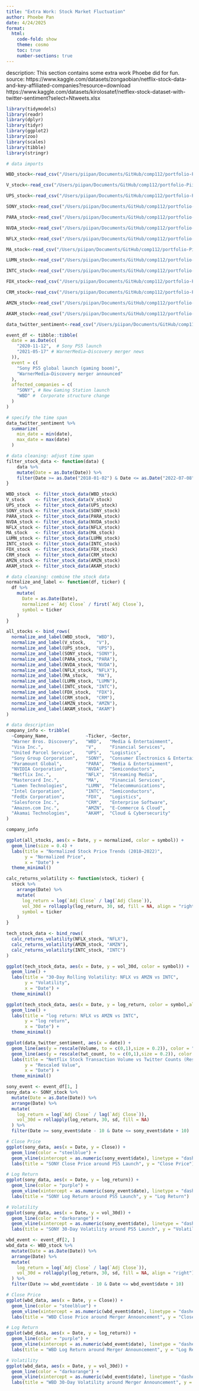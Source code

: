 ```yaml
---
title: "Extra Work: Stock Market Fluctuation"
author: Phoebe Pan
date: 4/24/2025
format: 
  html:
    code-fold: show
    theme: cosmo
    toc: true
    number-sections: true
---
```


description:
This section contains some extra work Phoebe did for fun. 
\n
source:
https://www.kaggle.com/datasets/zongaobian/netflix-stock-data-and-key-affiliated-companies?resource=download
\n
https://www.kaggle.com/datasets/kirolosatef/netflex-stock-dataset-with-twitter-sentiment?select=Ntweets.xlsx
\n
```r
library(tidymodels)
library(readr)
library(dplyr)
library(tidyr)
library(ggplot2)
library(zoo)
library(scales)
library(tibble)
library(stringr)
```


```r
# data imports

WBD_stock<-read_csv("/Users/piipan/Documents/GitHub/comp112/portfolio-PiiPan/data/ds solo project/affiliated companies/WBD_daily_data.csv")

V_stock<-read_csv("/Users/piipan/Documents/GitHub/comp112/portfolio-PiiPan/data/ds solo project/affiliated companies/V_daily_data.csv")

UPS_stock<-read_csv("/Users/piipan/Documents/GitHub/comp112/portfolio-PiiPan/data/ds solo project/affiliated companies/UPS_daily_data.csv")

SONY_stock<-read_csv("/Users/piipan/Documents/GitHub/comp112/portfolio-PiiPan/data/ds solo project/affiliated companies/SONY_daily_data.csv")

PARA_stock<-read_csv("/Users/piipan/Documents/GitHub/comp112/portfolio-PiiPan/data/ds solo project/affiliated companies/PARA_daily_data.csv")

NVDA_stock<-read_csv("/Users/piipan/Documents/GitHub/comp112/portfolio-PiiPan/data/ds solo project/affiliated companies/NVDA_daily_data.csv")

NFLX_stock<-read_csv("/Users/piipan/Documents/GitHub/comp112/portfolio-PiiPan/data/ds solo project/affiliated companies/NFLX_daily_data.csv")

MA_stock<-read_csv("/Users/piipan/Documents/GitHub/comp112/portfolio-PiiPan/data/ds solo project/affiliated companies/MA_daily_data.csv")

LUMN_stock<-read_csv("/Users/piipan/Documents/GitHub/comp112/portfolio-PiiPan/data/ds solo project/affiliated companies/LUMN_daily_data.csv")

INTC_stock<-read_csv("/Users/piipan/Documents/GitHub/comp112/portfolio-PiiPan/data/ds solo project/affiliated companies/INTC_daily_data.csv")

FDX_stock<-read_csv("/Users/piipan/Documents/GitHub/comp112/portfolio-PiiPan/data/ds solo project/affiliated companies/FDX_daily_data.csv")

CRM_stock<-read_csv("/Users/piipan/Documents/GitHub/comp112/portfolio-PiiPan/data/ds solo project/affiliated companies/CRM_daily_data.csv")

AMZN_stock<-read_csv("/Users/piipan/Documents/GitHub/comp112/portfolio-PiiPan/data/ds solo project/affiliated companies/AMZN_daily_data.csv")

AKAM_stock<-read_csv("/Users/piipan/Documents/GitHub/comp112/portfolio-PiiPan/data/ds solo project/affiliated companies/AKAM_daily_data.csv")

data_twitter_sentiment<-read_csv("/Users/piipan/Documents/GitHub/comp112/portfolio-PiiPan/data/ds solo project/twitter sentiments/data_2018-2022.csv")
```
```r
event_df <- tibble::tibble(
  date = as.Date(c(
    "2020-11-12",  # Sony PS5 launch
    "2021-05-17" # WarnerMedia–Discovery merger news
  )),
  event = c(
    "Sony PS5 global launch (gaming boom)",
    "WarnerMedia–Discovery merger announced"
  ),
  affected_companies = c(
    "SONY", # New Gaming Station launch
    "WBD" #  Corporate structure change
  )
)
```


```r
# specify the time span
data_twitter_sentiment %>%
  summarize(
    min_date = min(date),
    max_date = max(date)
  )
```

```r
# data cleaning: adjust time span
filter_stock_data <- function(data) {
    data %>% 
    mutate(Date = as.Date(Date)) %>%
    filter(Date >= as.Date("2018-01-02") & Date <= as.Date("2022-07-08"))
}

WBD_stock  <- filter_stock_data(WBD_stock)
V_stock    <- filter_stock_data(V_stock)
UPS_stock  <- filter_stock_data(UPS_stock)
SONY_stock <- filter_stock_data(SONY_stock)
PARA_stock <- filter_stock_data(PARA_stock)
NVDA_stock <- filter_stock_data(NVDA_stock)
NFLX_stock <- filter_stock_data(NFLX_stock)
MA_stock   <- filter_stock_data(MA_stock)
LUMN_stock <- filter_stock_data(LUMN_stock)
INTC_stock <- filter_stock_data(INTC_stock)
FDX_stock  <- filter_stock_data(FDX_stock)
CRM_stock  <- filter_stock_data(CRM_stock)
AMZN_stock <- filter_stock_data(AMZN_stock)
AKAM_stock <- filter_stock_data(AKAM_stock)
```


```r
# data cleaning: combine the stock data
normalize_and_label <- function(df, ticker) {
  df %>%
    mutate(
      Date = as.Date(Date),
      normalized = `Adj Close` / first(`Adj Close`),
      symbol = ticker
    )
}

all_stocks <- bind_rows(
  normalize_and_label(WBD_stock,  "WBD"),
  normalize_and_label(V_stock,    "V"),
  normalize_and_label(UPS_stock,  "UPS"),
  normalize_and_label(SONY_stock, "SONY"),
  normalize_and_label(PARA_stock, "PARA"),
  normalize_and_label(NVDA_stock, "NVDA"),
  normalize_and_label(NFLX_stock, "NFLX"),
  normalize_and_label(MA_stock,   "MA"),
  normalize_and_label(LUMN_stock, "LUMN"),
  normalize_and_label(INTC_stock, "INTC"),
  normalize_and_label(FDX_stock,  "FDX"),
  normalize_and_label(CRM_stock,  "CRM"),
  normalize_and_label(AMZN_stock, "AMZN"),
  normalize_and_label(AKAM_stock, "AKAM")
)
```

```r
# data description
company_info <- tribble(
  ~Company_Name,              ~Ticker, ~Sector,
  "Warner Bros. Discovery",   "WBD",   "Media & Entertainment",
  "Visa Inc.",                "V",     "Financial Services",
  "United Parcel Service",    "UPS",   "Logistics",
  "Sony Group Corporation",   "SONY",  "Consumer Electronics & Entertainment",
  "Paramount Global",         "PARA",  "Media & Entertainment",
  "NVIDIA Corporation",       "NVDA",  "Semiconductors",
  "Netflix Inc.",             "NFLX",  "Streaming Media",
  "Mastercard Inc.",          "MA",    "Financial Services",
  "Lumen Technologies",       "LUMN",  "Telecommunications",
  "Intel Corporation",        "INTC",  "Semiconductors",
  "FedEx Corporation",        "FDX",   "Logistics",
  "Salesforce Inc.",          "CRM",   "Enterprise Software",
  "Amazon.com Inc.",          "AMZN",  "E-Commerce & Cloud",
  "Akamai Technologies",      "AKAM",  "Cloud & Cybersecurity"
)

company_info
```

```r
ggplot(all_stocks, aes(x = Date, y = normalized, color = symbol)) +
  geom_line(size = 0.4) +
  labs(title = "Normalized Stock Price Trends (2018–2022)",
       y = "Normalized Price",
       x = "Date") +
  theme_minimal()
```


```r
calc_returns_volatility <- function(stock, ticker) {
  stock %>%
    arrange(Date) %>%
    mutate(
      log_return = log(`Adj Close` / lag(`Adj Close`)),
      vol_30d = rollapply(log_return, 30, sd, fill = NA, align = "right"),
      symbol = ticker
    )
}

tech_stock_data <- bind_rows(
  calc_returns_volatility(NFLX_stock, "NFLX"),
  calc_returns_volatility(AMZN_stock, "AMZN"),
  calc_returns_volatility(INTC_stock, "INTC")
)

ggplot(tech_stock_data, aes(x = Date, y = vol_30d, color = symbol)) +
  geom_line() +
  labs(title = "30-Day Rolling Volatility: NFLX vs AMZN vs INTC",
       y = "Volatility",
       x = "Date") +
  theme_minimal()

ggplot(tech_stock_data, aes(x = Date, y = log_return, color = symbol,alpha =0.3)) +
  geom_line() +
  labs(title = "log return: NFLX vs AMZN vs INTC",
       y = "log return",
       x = "Date") +
  theme_minimal()
```


```r
ggplot(data_twitter_sentiment, aes(x = date)) +
  geom_line(aes(y = rescale(Volume, to = c(0,1),size = 0.2)), color = "blue") +
  geom_line(aes(y = rescale(twt_count, to = c(0,1),size = 0.2)), color = "pink") +
  labs(title = "Netflix Stock Transaction Volume vs Twitter Counts (Rescaled)",
       y = "Rescaled Value",
       x = "Date") +
  theme_minimal()
```

```r
sony_event <- event_df[1, ]
sony_data <- SONY_stock %>%
  mutate(Date = as.Date(Date)) %>%
  arrange(Date) %>%
  mutate(
    log_return = log(`Adj Close` / lag(`Adj Close`)),
    vol_30d = rollapply(log_return, 30, sd, fill = NA)
  ) %>%
  filter(Date >= sony_event$date - 10 & Date <= sony_event$date + 10)

# Close Price
ggplot(sony_data, aes(x = Date, y = Close)) +
  geom_line(color = "steelblue") +
  geom_vline(xintercept = as.numeric(sony_event$date), linetype = "dashed", color = "red") +
  labs(title = "SONY Close Price around PS5 Launch", y = "Close Price")

# Log Return
ggplot(sony_data, aes(x = Date, y = log_return)) +
  geom_line(color = "purple") +
  geom_vline(xintercept = as.numeric(sony_event$date), linetype = "dashed", color = "red") +
  labs(title = "SONY Log Return around PS5 Launch", y = "Log Return")

# Volatility
ggplot(sony_data, aes(x = Date, y = vol_30d)) +
  geom_line(color = "darkorange") +
  geom_vline(xintercept = as.numeric(sony_event$date), linetype = "dashed", color = "red") +
  labs(title = "SONY 30-Day Volatility around PS5 Launch", y = "Volatility")

```

```r
wbd_event <- event_df[2, ]
wbd_data <- WBD_stock %>%
  mutate(Date = as.Date(Date)) %>%
  arrange(Date) %>%
  mutate(
    log_return = log(`Adj Close` / lag(`Adj Close`)),
    vol_30d = rollapply(log_return, 30, sd, fill = NA, align = "right")
  ) %>%
  filter(Date >= wbd_event$date - 10 & Date <= wbd_event$date + 10)

# Close Price
ggplot(wbd_data, aes(x = Date, y = Close)) +
  geom_line(color = "steelblue") +
  geom_vline(xintercept = as.numeric(wbd_event$date), linetype = "dashed", color = "red") +
  labs(title = "WBD Close Price around Merger Announcement", y = "Close Price")

# Log Return
ggplot(wbd_data, aes(x = Date, y = log_return)) +
  geom_line(color = "purple") +
  geom_vline(xintercept = as.numeric(wbd_event$date), linetype = "dashed", color = "red") +
  labs(title = "WBD Log Return around Merger Announcement", y = "Log Return")

# Volatility
ggplot(wbd_data, aes(x = Date, y = vol_30d)) +
  geom_line(color = "darkorange") +
  geom_vline(xintercept = as.numeric(wbd_event$date), linetype = "dashed", color = "red") +
  labs(title = "WBD 30-Day Volatility around Merger Announcement", y = "Volatility")

```

